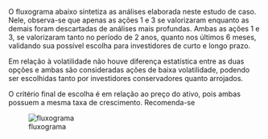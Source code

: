 O fluxograma abaixo sintetiza as análises elaborada neste estudo de caso. Nele, observa-se que apenas as ações 1 e 3 se valorizaram enquanto as demais foram descartadas de análises mais profundas. Ambas as ações 1 e 3, se valorizaram tanto no período de 2 anos, quanto nos últimos 6 meses, validando sua possível escolha para investidores de curto e longo prazo.

Em relação à volatilidade não houve diferença estatística entre as duas opções e ambas são consideradas ações de baixa volatilidade, podendo ser escolhidas tanto por investidores conservadores quanto arrojados.

O critério final de escolha é em relação ao preço do ativo, pois ambas possuem a mesma taxa de crescimento. Recomenda-se 

![fluxograma](src/fluxogram_case02.png)